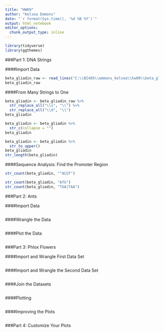 ```yaml
---
title: "HW09"
author: "Kelsea Emmons"
date: "`r format(Sys.time(), '%d %B %Y')`"
output: html_notebook
editor_options: 
  chunk_output_type: inline
---
```

```r
library(tidyverse)
library(ggthemes)
```

###Part 1: DNA Strings

####Import Data
```r
beta_gliadin_raw <- read_lines("C:\\BI485\\emmons_kelsea\\hw09\\beta_gliadin.txt", skip = 1)
beta_gliadin_raw
```

####From Many Strings to One
```r
beta_gliadin <- beta_gliadin_raw %>% 
  str_replace_all("\\s", "\\") %>% 
  str_replace_all("\\d", "\\") 
beta_gliadin
```

```r
beta_gliadin <- beta_gliadin %>% 
  str_c(collapse = "")
beta_gliadin
```

```r
beta_gliadin <- beta_gliadin %>% 
  str_to_upper()
beta_gliadin
str_length(beta_gliadin)
```

####Sequence Analysis: Find the Promoter Region
```r
str_count(beta_gliadin, "^ACGT")
```
```r
str_count(beta_gliadin, "ATG")
str_count(beta_gliadin, "TGA|TAA")
```

###Part 2: Ants

####Import Data
```r

```

####Wrangle the Data
```r

```

####Plot the Data
```r

```

###Part 3: Phlox Flowers

####Import and Wrangle First Data Set
```r

```

####Import and Wrangle the Second Data Set
```r

```

####Join the Datasets
```r

```

####Plotting
```r

```

####Improving the Plots
```r

```

###Part 4: Customize Your Plots


